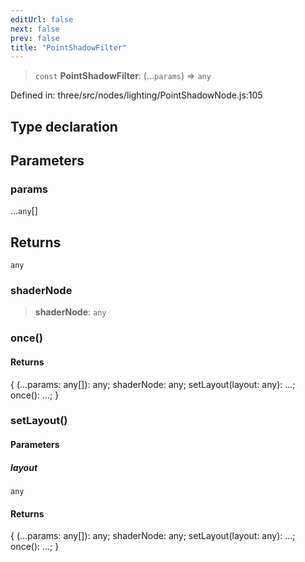 ```yaml
---
editUrl: false
next: false
prev: false
title: "PointShadowFilter"
---
```


> `const` **PointShadowFilter**: (...`params`) => `any`

Defined in: three/src/nodes/lighting/PointShadowNode.js:105

## Type declaration

## Parameters

### params

...`any`[]

## Returns

`any`

### shaderNode

> **shaderNode**: `any`

### once()

#### Returns

\{ (...params: any\[\]): any; shaderNode: any; setLayout(layout: any): ...; once(): ...; \}

### setLayout()

#### Parameters

##### layout

`any`

#### Returns

\{ (...params: any\[\]): any; shaderNode: any; setLayout(layout: any): ...; once(): ...; \}
